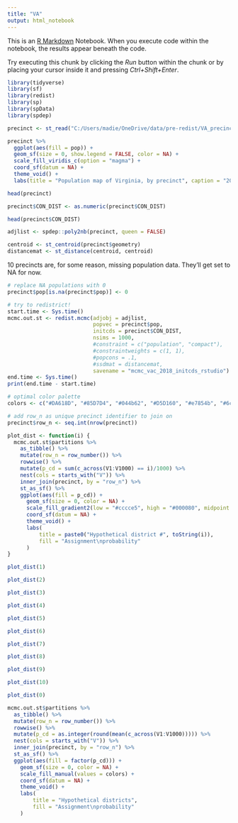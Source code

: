 ```yaml
---
title: "VA"
output: html_notebook
---
```


This is an [R Markdown](http://rmarkdown.rstudio.com) Notebook. When you execute code within the notebook, the results appear beneath the code. 

Try executing this chunk by clicking the *Run* button within the chunk or by placing your cursor inside it and pressing *Ctrl+Shift+Enter*. 

```r
library(tidyverse)
library(sf)
library(redist)
library(sp)
library(spData)
library(spdep)
```


```r
precinct <- st_read("C:/Users/madie/OneDrive/data/pre-redist/VA_precinct_2018/VA_precinct_2018.shp")
```
```r
precinct %>% 
  ggplot(aes(fill = pop)) + 
  geom_sf(size = 0, show.legend = FALSE, color = NA) + 
  scale_fill_viridis_c(option = "magma") + 
  coord_sf(datum = NA) +
  theme_void() + 
  labs(title = "Population map of Virginia, by precinct", caption = "2018 ACS estimates")
```
```r
head(precinct)
```
```r
precinct$CON_DIST <- as.numeric(precinct$CON_DIST)
```

```r
head(precinct$CON_DIST)
```
```r
adjlist <- spdep::poly2nb(precinct, queen = FALSE)
```

```r
centroid <- st_centroid(precinct$geometry)
distancemat <- st_distance(centroid, centroid)
```

10 precincts are, for some reason, missing population data. They'll get set to NA for now. 
```r
# replace NA populations with 0
precinct$pop[is.na(precinct$pop)] <- 0
```

```r
# try to redistrict!
start.time <- Sys.time()
mcmc.out.st <- redist.mcmc(adjobj = adjlist,
                           popvec = precinct$pop,
                           initcds = precinct$CON_DIST,
                           nsims = 1000,
                           #constraint = c("population", "compact"),
                           #constraintweights = c(1, 1),
                           #popcons = .1,
                           #ssdmat = distancemat,
                           savename = "mcmc_vac_2018_initcds_rstudio")
end.time <- Sys.time()
print(end.time - start.time)
```
```r
# optimal color palette 
colors <- c("#DA618D", "#85D7D4", "#044b62", "#D5D160", "#e7854b", "#6cc32f", "#A87ADA", "#DAB8D3", "#C843DB", "#329349", "#78A5D5")
```

```r
# add row_n as unique precinct identifier to join on
precinct$row_n <- seq.int(nrow(precinct))
```

```r
plot_dist <- function(i) {
  mcmc.out.st$partitions %>%
    as_tibble() %>%
    mutate(row_n = row_number()) %>%
    rowwise() %>%
    mutate(p_cd = sum(c_across(V1:V1000) == i)/1000) %>%
    nest(cols = starts_with("V")) %>%
    inner_join(precinct, by = "row_n") %>%
    st_as_sf() %>%        
    ggplot(aes(fill = p_cd)) +
      geom_sf(size = 0, color = NA) +
      scale_fill_gradient2(low = "#cccce5", high = "#000080", midpoint = .5) +
      coord_sf(datum = NA) +
      theme_void() + 
      labs(
          title = paste0("Hypothetical district #", toString(i)),
          fill = "Assignment\nprobability"
      )
}
```

```r
plot_dist(1)
```
```r
plot_dist(2)
```

```r
plot_dist(3)
```

```r
plot_dist(4)
```

```r
plot_dist(5)
```

```r
plot_dist(6)
```

```r
plot_dist(7)
```

```r
plot_dist(8)
```

```r
plot_dist(9)
```

```r
plot_dist(10)
```

```r
plot_dist(0)
```

```r
mcmc.out.st$partitions %>%
  as_tibble() %>%
  mutate(row_n = row_number()) %>%
  rowwise() %>%
  mutate(p_cd = as.integer(round(mean(c_across(V1:V1000))))) %>%
  nest(cols = starts_with("V")) %>%
  inner_join(precinct, by = "row_n") %>%
  st_as_sf() %>%        
  ggplot(aes(fill = factor(p_cd))) +
    geom_sf(size = 0, color = NA) +
    scale_fill_manual(values = colors) +
    coord_sf(datum = NA) +
    theme_void() + 
    labs(
        title = "Hypothetical districts",
        fill = "Assignment\nprobability"
    )
```
